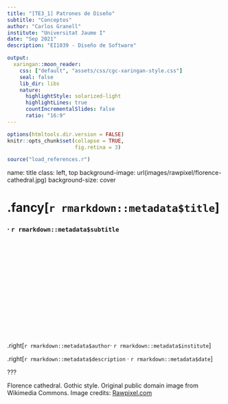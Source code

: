 ```yaml
---
title: "[TE3_1] Patrones de Diseño"
subtitle: "Conceptos"
author: "Carlos Granell"
institute: "Universitat Jaume I"
date: "Sep 2021" 
description: "EI1039 - Diseño de Software"

output:
  xaringan::moon_reader:
    css: ["default", "assets/css/cgc-xaringan-style.css"]
    seal: false
    lib_dir: libs
    nature:
      highlightStyle: solarized-light
      highlightLines: true
      countIncrementalSlides: false
      ratio: "16:9"
---
```


```r
options(htmltools.dir.version = FALSE)
knitr::opts_chunk$set(collapse = TRUE,
                      fig.retina = 3)
```

```r
source("load_references.r")
```

name: title
class: left, top
background-image: url(images/rawpixel/florence-cathedral.jpg)
background-size: cover

# .fancy[`r rmarkdown::metadata$title`]

### &#183; `r rmarkdown::metadata$subtitle`

<br/><br/><br/><br/><br/><br/><br/><br/><br/><br/><br/><br/><br/>


.right[`r rmarkdown::metadata$author`&#183; `r rmarkdown::metadata$institute`]

.right[`r rmarkdown::metadata$description` &#183; `r rmarkdown::metadata$date`]


???

Florence cathedral. Gothic style. Original public domain image from Wikimedia Commons.
Image credits: [Rawpixel.com](https://www.rawpixel.com/image/3286364)

